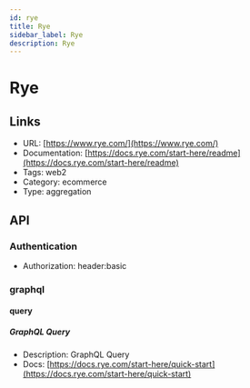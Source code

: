 ```yaml
---
id: rye
title: Rye
sidebar_label: Rye
description: Rye
---
```


# Rye

## Links

* URL: [https://www.rye.com/](https://www.rye.com/)
* Documentation: [https://docs.rye.com/start-here/readme](https://docs.rye.com/start-here/readme)
* Tags: web2
* Category: ecommerce
* Type: aggregation

## API

### Authentication

* Authorization: header:basic

### graphql

#### query

##### GraphQL Query

* Description: GraphQL Query
* Docs: [https://docs.rye.com/start-here/quick-start](https://docs.rye.com/start-here/quick-start)
